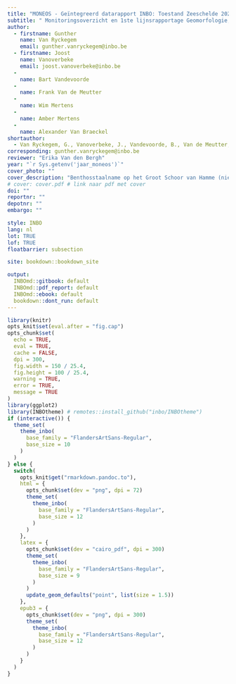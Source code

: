 ```yaml
--- 
title: "MONEOS - Geïntegreerd datarapport INBO: Toestand Zeeschelde 2022"
subtitle: " Monitoringsoverzicht en 1ste lijnsrapportage Geomorfologie, diversiteit Habitats en diversiteit Soorten"
author: 
  - firstname: Gunther
    name: Van Ryckegem
    email: gunther.vanryckegem@inbo.be 
  - firstname: Joost
    name: Vanoverbeke
    email: joost.vanoverbeke@inbo.be
  - 
    name: Bart Vandevoorde
  - 
    name: Frank Van de Meutter
  - 
    name: Wim Mertens
  - 
    name: Amber Mertens
  - 
    name: Alexander Van Braeckel
shortauthor: 
  - Van Ryckegem, G., Vanoverbeke, J., Vandevoorde, B., Van de Meutter, F., Mertens, W., Mertens, A., Van Braeckel, A.
corresponding: gunther.vanryckegem@inbo.be
reviewer: "Erika Van den Bergh"
year: "`r Sys.getenv('jaar_moneos')`"
cover_photo: ""
cover_description: "Benthosstaalname op het Groot Schoor van Hamme (nieuwe ontpoldering) eind september 2022" 
# cover: cover.pdf # link naar pdf met cover
doi: ""
reportnr: ""
depotnr: ""
embargo: ""

style: INBO
lang: nl
lot: TRUE
lof: TRUE
floatbarrier: subsection

site: bookdown::bookdown_site

output:
  INBOmd::gitbook: default
  INBOmd::pdf_report: default
  INBOmd::ebook: default
  bookdown::dont_run: default
---
```


```r
library(knitr)
opts_knit$set(eval.after = "fig.cap")
opts_chunk$set(
  echo = TRUE, 
  eval = TRUE,
  cache = FALSE,
  dpi = 300,
  fig.width = 150 / 25.4,
  fig.height = 100 / 25.4,
  warning = TRUE,
  error = TRUE,
  message = TRUE
)
library(ggplot2)
library(INBOtheme) # remotes::install_github("inbo/INBOtheme")
if (interactive()) {
  theme_set(
    theme_inbo(
      base_family = "FlandersArtSans-Regular",
      base_size = 10
    )
  )
} else {
  switch(
    opts_knit$get("rmarkdown.pandoc.to"),
    html = {
      opts_chunk$set(dev = "png", dpi = 72)
      theme_set(
        theme_inbo(
          base_family = "FlandersArtSans-Regular", 
          base_size = 12
        )
      )
    },
    latex = {
      opts_chunk$set(dev = "cairo_pdf", dpi = 300)
      theme_set(
        theme_inbo(
          base_family = "FlandersArtSans-Regular", 
          base_size = 9
        )
      )
      update_geom_defaults("point", list(size = 1.5))
    },
    epub3 = {
      opts_chunk$set(dev = "png", dpi = 300)
      theme_set(
        theme_inbo(
          base_family = "FlandersArtSans-Regular", 
          base_size = 12
        )
      )
    }
  )
}
```

